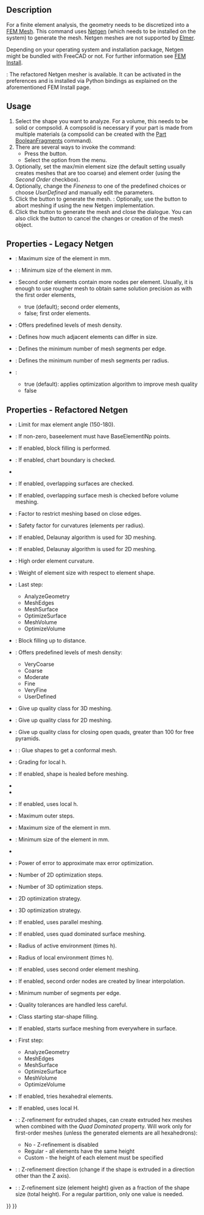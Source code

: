 <languages/>

{{Docnav
|[[FEM_ConstantVacuumPermittivity|Constant vacuum permittivity]]
|[[FEM_MeshGmshFromShape|FEM mesh from shape by Gmsh]]
|[[FEM_Workbench|FEM]]
|IconL=FEM_ConstantVacuumPermittivity.svg
|IconR=FEM_MeshGmshFromShape.svg
|IconC=Workbench_FEM.svg
}}

{{GuiCommandContainer|
{{GuiCommand
|Name=FEM MeshNetgenFromShape
|MenuLocation=Mesh → Mesh From Shape by Netgen
|Workbenches=[[FEM_Workbench|FEM]]
|SeeAlso=[[FEM_tutorial|FEM tutorial]]
}}
{{GuiCommandFemInfo
|Solvers=CalculiX, Mystran, Z88
}}
}}

==Description==

For a finite element analysis, the geometry needs to be discretized into a [[FEM_Mesh|FEM Mesh]]. This command uses [https://www.ngsolve.org/ Netgen] (which needs to be installed on the system) to generate the mesh. Netgen meshes are not supported by [[FEM_SolverElmer|Elmer]].

Depending on your operating system and installation package, Netgen might be bundled with FreeCAD or not. For further information see [[FEM_Install#Netgen|FEM Install]].

{{Version|1.0}}: The refactored Netgen mesher is available. It can be activated in the preferences and is installed via Python bindings as explained on the aforementioned FEM Install page.

==Usage==

# Select the shape you want to analyze. For a volume, this needs to be solid or compsolid. A compsolid is necessary if your part is made from multiple materials (a compsolid can be created with the [[Part_BooleanFragments|Part BooleanFragments]] command).
# There are several ways to invoke the command:
#* Press the {{Button|[[Image:FEM_MeshNetgenFromShape.svg|16px]] [[FEM_MeshNetgenFromShape|Mesh From Shape by Netgen]]}} button.
#* Select the {{MenuCommand|Mesh → [[Image:FEM_MeshGmshFromShape.svg|16px]] Mesh From Shape by Netgen}} option from the menu.
# Optionally, set the max/min element size (the default setting usually creates meshes that are too coarse) and element order (using the ''Second Order'' checkbox).
# Optionally, change the ''Fineness'' to one of the predefined choices or choose ''UserDefined'' and manually edit the parameters.
# Click the {{Button|Apply}} button to generate the mesh. {{Version|1.0}}: Optionally, use the {{Button|Cancel}} button to abort meshing if using the new Netgen implementation.
# Click the {{Button|OK}} button to generate the mesh and close the dialogue. You can also click the {{Button|Cancel}} button to cancel the changes or creation of the mesh object.

== Properties - Legacy Netgen ==

* {{PropertyData|Max. Size}}: Maximum size of the element in mm.
* {{PropertyData|Min. Size}}: {{Version|1.0}}: Minimum size of the element in mm.
* {{PropertyData|Second order}}: Second order elements contain more nodes per element. Usually, it is enough to use rougher mesh to obtain same solution precision as with the first order elements,
** true (default); second order elements,
** false; first order elements. 
* {{PropertyData|Fineness}}: Offers predefined levels of mesh density.
* {{PropertyData|Growth Rate}}: Defines how much adjacent elements can differ in size.
* {{PropertyData|Nb. Segs per Edge}}: Defines the minimum number of mesh segments per edge.
* {{PropertyData|Nb. Segs per Radius}}: Defines the minimum number of mesh segments per radius.
* {{PropertyData|Optimize}}:
** true (default): applies optimization algorithm to improve mesh quality
** false

== Properties - Refactored Netgen ==

* {{PropertyData|Bad Element Limit}}: Limit for max element angle (150-180).
* {{PropertyData|Base Element Np}}: If non-zero, baseelement must have BaseElementlNp points.
* {{PropertyData|Block Fill}}: If enabled, block filling is performed.
* {{PropertyData|Check Chart Boundary}}: If enabled, chart boundary is checked.
* {{PropertyData|Check Impossible}}
* {{PropertyData|Check Overlap}}: If enabled, overlapping surfaces are checked.
* {{PropertyData|Check Overlapping Boundary}}: If enabled, overlapping surface mesh is checked before volume meshing.
* {{PropertyData|Close Edge Factor}}: Factor to restrict meshing based on close edges.
* {{PropertyData|Curvature Safety}}: Safety factor for curvatures (elements per radius).
* {{PropertyData|Delaunay}}: If enabled, Delaunay algorithm is used for 3D meshing.
* {{PropertyData|Delaunay2d}}: If enabled, Delaunay algorithm is used for 2D meshing.
* {{PropertyData|Element Order}}: High order element curvature.
* {{PropertyData|Element Size Weight}}: Weight of element size with respect to element shape.
* {{PropertyData|End Step}}: Last step:
** AnalyzeGeometry
** MeshEdges
** MeshSurface
** OptimizeSurface
** MeshVolume
** OptimizeVolume
* {{PropertyData|Fill Distance}}: Block filling up to distance.
* {{PropertyData|Fineness}}: Offers predefined levels of mesh density:
** VeryCoarse
** Coarse
** Moderate
** Fine
** VeryFine
** UserDefined
* {{PropertyData|Give Up Tolerance}}: Give up quality class for 3D meshing.
* {{PropertyData|Give Up Tolerance2d}}: Give up quality class for 2D meshing.
* {{PropertyData|Give Up Tolerance Open Quads}}: Give up quality class for closing open quads, greater than 100 for free pyramids.
* {{PropertyData|Glue}}: {{Version|1.1}}: Glue shapes to get a conformal mesh.
* {{PropertyData|Growth Rate}}: Grading for local h.
* {{PropertyData|Heal Shape}}: If enabled, shape is healed before meshing.
* {{PropertyData|Invert Tets}}
* {{PropertyData|Invert Trigs}}
* {{PropertyData|Local H}}: If enabled, uses local h.
* {{PropertyData|Max Outer Steps}}: Maximum outer steps.
* {{PropertyData|Max Size}}: Maximum size of the element in mm.
* {{PropertyData|Min Size}}: Minimum size of the element in mm.
* {{PropertyData|Only3d Domain Nr}}
* {{PropertyData|Optimization Error Power}}: Power of error to approximate max error optimization.
* {{PropertyData|Optimization Steps2d}}: Number of 2D optimization steps.
* {{PropertyData|Optimization Steps3d}}: Number of 3D optimization steps.
* {{PropertyData|Optimize2d}}: 2D optimization strategy.
* {{PropertyData|Optimize3d}}: 3D optimization strategy.
* {{PropertyData|Parallel Meshing}}: If enabled, uses parallel meshing.
* {{PropertyData|Quad Dominated}}: If enabled, uses quad dominated surface meshing.
* {{PropertyData|Relinner Safety}}: Radius of active environment (times h).
* {{PropertyData|Safety}}: Radius of local environment (times h).
* {{PropertyData|Second Order}}: If enabled, uses second order element meshing.
* {{PropertyData|Second Order Linear}}: If enabled, second order nodes are created by linear interpolation.
* {{PropertyData|Segments Per Edge}}: Minimum number of segments per edge.
* {{PropertyData|Sloppy}}: Quality tolerances are handled less careful.
* {{PropertyData|Star Shape Class}}: Class starting star-shape filling.
* {{PropertyData|Start In Surface}}: If enabled, starts surface meshing from everywhere in surface.
* {{PropertyData|Start Step}}: First step:
** AnalyzeGeometry
** MeshEdges
** MeshSurface
** OptimizeSurface
** MeshVolume
** OptimizeVolume
* {{PropertyData|Try Hexes}}: If enabled, tries hexahedral elements.
* {{PropertyData|Use Local H}}: If enabled, uses local H.
* {{PropertyData|ZRefine}}: {{Version|1.1}}: Z-refinement for extruded shapes, can create extruded hex meshes when combined with the ''Quad Dominated'' property. Will work only for first-order meshes (unless the generated elements are all hexahedrons):
** No - Z-refinement is disabled
** Regular - all elements have the same height
** Custom - the height of each element must be specified
* {{PropertyData|ZRefine Direction}}: {{Version|1.1}}: Z-refinement direction (change if the shape is extruded in a direction other than the Z axis).
* {{PropertyData|ZRefine Size}}: {{Version|1.1}}: Z-refinement size (element height) given as a fraction of the shape size (total height). For a regular partition, only one value is needed.


{{Docnav
|[[FEM_ConstantVacuumPermittivity|Constant vacuum permittivity]]
|[[FEM_MeshGmshFromShape|FEM mesh from shape by Gmsh]]
|[[FEM_Workbench|FEM]]
|IconL=FEM_ConstantVacuumPermittivity.svg
|IconR=FEM_MeshGmshFromShape.svg
|IconC=Workbench_FEM.svg
}}

{{FEM Tools navi{{#translation:}}}}
{{Userdocnavi{{#translation:}}}}